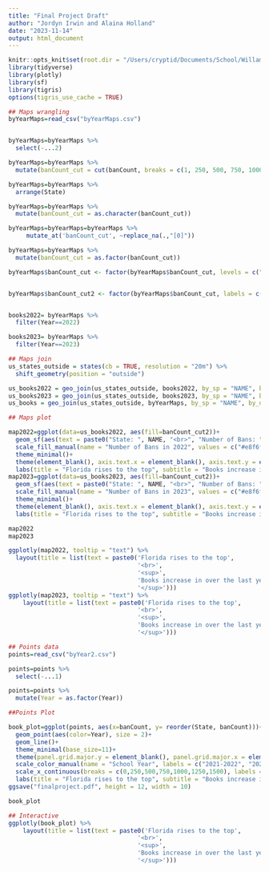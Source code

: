 ```yaml
---
title: "Final Project Draft"
author: "Jordyn Irwin and Alaina Holland"
date: "2023-11-14"
output: html_document
---
```


```r
knitr::opts_knit$set(root.dir = "/Users/cryptid/Documents/School/Willamette University/MSDS/Data 502/Final Project/Book Bans+CRDC/Project")
library(tidyverse)
library(plotly)
library(sf)
library(tigris)
options(tigris_use_cache = TRUE)

```


```r
## Maps wrangling
byYearMaps=read_csv("byYearMaps.csv")


byYearMaps=byYearMaps %>%
  select(-...2)

byYearMaps=byYearMaps %>%
  mutate(banCount_cut = cut(banCount, breaks = c(1, 250, 500, 750, 1000, 1250, 1500), include.lowest = TRUE))

byYearMaps=byYearMaps %>%
  arrange(State)

byYearMaps=byYearMaps %>%
  mutate(banCount_cut = as.character(banCount_cut))

byYearMaps=byYearMaps=byYearMaps %>% 
     mutate_at('banCount_cut', ~replace_na(.,"[0]"))

byYearMaps=byYearMaps %>%
  mutate(banCount_cut = as.factor(banCount_cut))

byYearMaps$banCount_cut <- factor(byYearMaps$banCount_cut, levels = c("[0]", "[1,250]", "(250,500]", "(500,750]","(750,1e+03]", "(1.25e+03,1.5e+03]"))


byYearMaps$banCount_cut2 <- factor(byYearMaps$banCount_cut, labels = c("0", ">1-250", ">250-500", ">500-750", ">750", ">750"))


books2022= byYearMaps %>%
  filter(Year==2022)

books2023= byYearMaps %>%
  filter(Year==2023)

```


```r
## Maps join
us_states_outside = states(cb = TRUE, resolution = "20m") %>%
  shift_geometry(position = "outside")

us_books2022 = geo_join(us_states_outside, books2022, by_sp = "NAME", by_df = "State")
us_books2023 = geo_join(us_states_outside, books2023, by_sp = "NAME", by_df = "State")
us_books = geo_join(us_states_outside, byYearMaps, by_sp = "NAME", by_df = "State")
```
```r
## Maps plot

map2022=ggplot(data=us_books2022, aes(fill=banCount_cut2))+
  geom_sf(aes(text = paste0("State: ", NAME, "<br>", "Number of Bans: ", banCount)))+
  scale_fill_manual(name = "Number of Bans in 2022", values = c("#e8f6f3", "#73c6b6", "#16a085", "#117a65", "#0b5345"))+
  theme_minimal()+
  theme(element_blank(), axis.text.x = element_blank(), axis.text.y = element_blank())+
  labs(title = "Florida rises to the top", subtitle = "Books increase in over the last year", caption = "Data from PEN America's Index of School Book Bans")
map2023=ggplot(data=us_books2023, aes(fill=banCount_cut2))+
  geom_sf(aes(text = paste0("State: ", NAME, "<br>", "Number of Bans: ", banCount)))+
  scale_fill_manual(name = "Number of Bans in 2023", values = c("#e8f6f3", "#73c6b6", "#16a085", "#117a65", "#0b5345"))+
  theme_minimal()+
  theme(element_blank(), axis.text.x = element_blank(), axis.text.y = element_blank())+
  labs(title = "Florida rises to the top", subtitle = "Books increase in over the last year", caption = "Data from PEN America's Index of School Book Bans")

map2022
map2023
```

```r
ggplotly(map2022, tooltip = "text") %>%
  layout(title = list(text = paste0('Florida rises to the top',
                                    '<br>',
                                    '<sup>',
                                    'Books increase in over the last year',
                                    '</sup>')))
ggplotly(map2023, tooltip = "text") %>%
    layout(title = list(text = paste0('Florida rises to the top',
                                    '<br>',
                                    '<sup>',
                                    'Books increase in over the last year',
                                    '</sup>')))
```

```r
## Points data
points=read_csv("byYear2.csv")

points=points %>% 
  select(-...1)

points=points %>%
  mutate(Year = as.factor(Year))

```



```r
##Points Plot

book_plot=ggplot(points, aes(x=banCount, y= reorder(State, banCount)))+
  geom_point(aes(color=Year), size = 2)+
  geom_line()+
  theme_minimal(base_size=11)+
  theme(panel.grid.major.y = element_blank(), panel.grid.major.x = element_line(color="lightgray"), panel.grid.minor.x = element_blank(), plot.caption = element_text(hjust = 0), text=element_text(family = "Times"))+
  scale_color_manual(name = "School Year", labels = c("2021-2022", "2022-2023"), values = c("#accea8", "#145a32"))+
  scale_x_continuous(breaks = c(0,250,500,750,1000,1250,1500), labels = c("0","250","500","750","1000","1250","1500"))+
  labs(title = "Florida rises to the top", subtitle = "Books increase in over the last year", y = "", x = "Number of Bans", caption = "Data from PEN America's Index of School Book Bans")
ggsave("finalproject.pdf", height = 12, width = 10)

book_plot
```

```r
## Interactive
ggplotly(book_plot) %>%
    layout(title = list(text = paste0('Florida rises to the top',
                                    '<br>',
                                    '<sup>',
                                    'Books increase in over the last year',
                                    '</sup>')))

```













